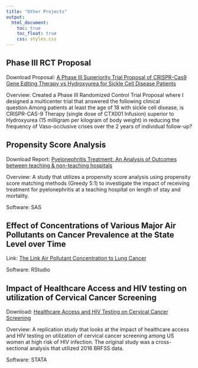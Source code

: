 ```yaml
---
title: "Other Projects"
output: 
  html_document:
    toc: true
    toc_float: true
    css: styles.css
---
```


## Phase III RCT Proposal

Download Proposal: [A Phase III Superiority Trial Proposal of CRISPR-Cas9 Gene Editing Therapy vs Hydroxyurea for Sickle Cell Disease Patients](CRISPR-Cas9 Phase III RCT Proposal.pdf)

Overview: Created a Phase III Randomized Control Trial Proposal where I designed a multicenter trial that answered the following clinical question.Among patients at least the age of 18 with sickle cell disease, is CRISPR-CAS-9 Therapy (single dose of CTX001 Infusion) superior to Hydroxyurea (15 milligram per kilogram of body weight) in reducing the frequency of Vaso-occlusive crises over the 2 years of individual follow-up? 


## Propensity Score Analysis 

Download Report: [Pyelonephritis Treatment: An Analysis of Outcomes between teaching & non-teaching hospitals](Applied Methods Final Project.pdf)

Overview: A study that utilizes a propensity score analysis using propensity score matching methods (Greedy 5:1) to investigate the impact of receiving treatment for pyelonephritis at a teaching hospital on length of stay and mortality. 

Software: SAS


## Effect of Concentrations of Various Major Air Pollutants on Cancer Prevalence at the State Level over Time

Link: [The Link Air Pollutant Concentration to Lung Cancer](https://arajann.github.io/finalproject.github.io/index.html)

Software: RStudio


## Impact of Healthcare Access and HIV testing on utilization of Cervical Cancer Screening

Download: [Healthcare Access and HIV Testing on Cervical Cancer Screening](ar4173_jr4102 _final.pdf)

Overview: A replication study that looks at the impact of healthcare access and HIV testing on utilization of cervical cancer screening among US women at high risk of HIV infection. The original study was a cross-sectional analysis that utilized 2016 BRFSS data. 

Software: STATA